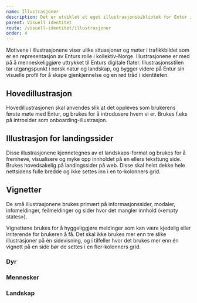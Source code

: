 ```yaml
---
name: Illustrasjoner
description: Det er utviklet et eget illustrasjonsbibliotek for Entur i samarbeid med illustratør Sandra Blikås.
parent: Visuell identitet
route: /visuell-identitet/illustrasjoner
order: 4
---
```







<PageHeader />

Motivene i illustrasjonene viser ulike situasjoner og møter i trafikkbildet som er en representasjon av Enturs rolle i kollektiv-Norge. Illustrasjonene er med på å menneskeliggjøre uttrykket til Enturs digitale flater. Illustrasjonsstilen tar utgangspunkt i norsk natur og landskap, og bygger videre på Entur sin visuelle profil for å skape gjenkjennelse og en rød tråd i identiteten.

## Hovedillustrasjon

Hovedillustrasjonen skal anvendes slik at det oppleves som brukerens første møte med Entur, og brukes for å introdusere hvem vi er. Brukes f.eks på introsider som onboarding-illustrasjon.

<BorderWrapper>
  <ImageDisplay src={main} />
</BorderWrapper>

## Illustrasjon for landingssider

Disse illustrasjonene kjennetegnes av et landskaps-format og brukes for å fremheve, visualisere og myke opp innholdet på en ellers teksttung side. Brukes hovedsakelig på landingssider på web. Disse skal helst dekke hele nettsidens fulle bredde og ikke settes inn i en to-kolonners grid.

<BorderWrapper>
  <ImageDisplay src={landing1} />
  <ImageDisplay src={landing2} />
  <ImageDisplay src={landing3} />
  <ImageDisplay src={landing4} />
  <ImageDisplay src={landing5} />
</BorderWrapper>

## Vignetter

De små illustrasjonene brukes primært på informasjonssider, modaler, infomeldinger, feilmeldinger og sider hvor det mangler innhold («empty states»).

Vignettene brukes for å hyggeliggjøre meldinger som kan være kjedelig eller irriterende for brukeren å få. Det skal ikke brukes mer enn tre slike illustrasjoner på én sidevisning, og i tilfeller hvor det brukes mer enn én vignett på en side bør de settes i en fler-kolonners grid.

### Dyr

<BorderWrapper threeGrid>
  <ImageDisplay src={dyr1} />
  <ImageDisplay src={dyr2} />
  <ImageDisplay src={dyr3} />
  <ImageDisplay src={dyr4} />
  <ImageDisplay src={dyr5} />
</BorderWrapper>

### Mennesker

<BorderWrapper threeGrid>
  <ImageDisplay src={menneske1} />
  <ImageDisplay src={menneske2} />
  <ImageDisplay src={menneske3} />
  <ImageDisplay src={menneske4} />
  <ImageDisplay src={menneske5} />
  <ImageDisplay src={menneske6} />
  <ImageDisplay src={menneske7} />
  <ImageDisplay src={menneske8} />
</BorderWrapper>

### Landskap

<BorderWrapper threeGrid>
  <ImageDisplay src={landskap1} />
  <ImageDisplay src={landskap2} />
  <ImageDisplay src={landskap3} />
  <ImageDisplay src={landskap4} />
  <ImageDisplay src={landskap5} />
  <ImageDisplay src={landskap6} />
</BorderWrapper>
